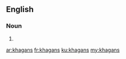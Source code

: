 ==English==

===Noun===
{{head|en}}

# {{plural of|khagan}}

[[ar:khagans]]
[[fr:khagans]]
[[ku:khagans]]
[[my:khagans]]